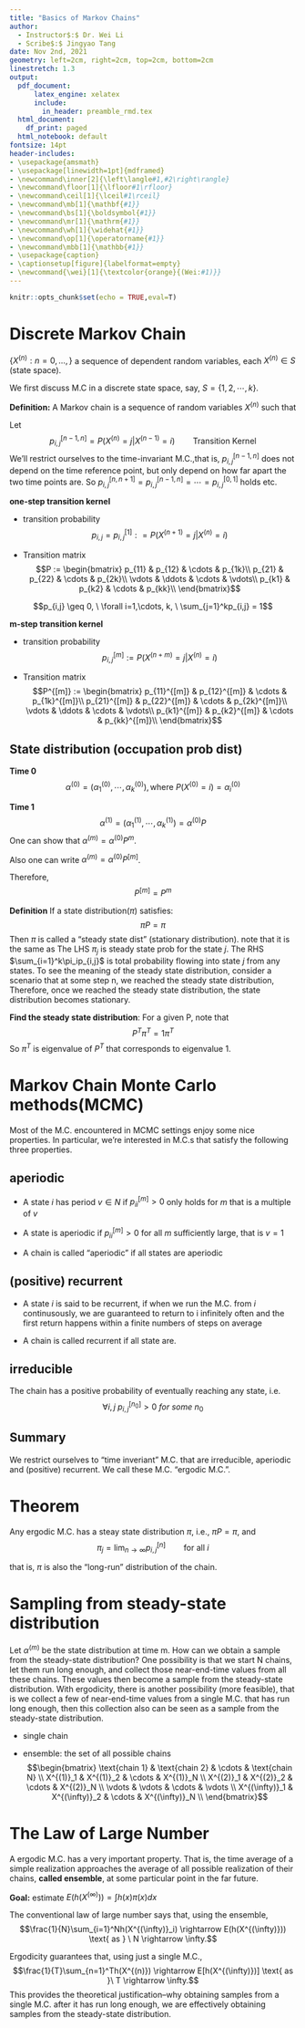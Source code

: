 ```yaml
---
title: "Basics of Markov Chains"
author:
  - Instructor$:$ Dr. Wei Li
  - Scribe$:$ Jingyao Tang   
date: Nov 2nd, 2021
geometry: left=2cm, right=2cm, top=2cm, bottom=2cm
linestretch: 1.3
output:
  pdf_document: 
      latex_engine: xelatex
      include:
        in_header: preamble_rmd.tex
  html_document:
    df_print: paged
  html_notebook: default
fontsize: 14pt
header-includes:
- \usepackage{amsmath}
- \usepackage[linewidth=1pt]{mdframed}
- \newcommand\inner[2]{\left\langle#1,#2\right\rangle}
- \newcommand\floor[1]{\lfloor#1\rfloor}
- \newcommand\ceil[1]{\lceil#1\rceil}
- \newcommand\mb[1]{\mathbf{#1}}
- \newcommand\bs[1]{\boldsymbol{#1}}
- \newcommand\mr[1]{\mathrm{#1}}
- \newcommand\wh[1]{\widehat{#1}}
- \newcommand\op[1]{\operatorname{#1}}
- \newcommand\mbb[1]{\mathbb{#1}}
- \usepackage{caption}
- \captionsetup[figure]{labelformat=empty}
- \newcommand{\wei}[1]{\textcolor{orange}{(Wei:#1)}}
---
```

```r
knitr::opts_chunk$set(echo = TRUE,eval=T)
```
<script type="text/x-mathjax-config">
MathJax.Hub.Config({
  TeX: { equationNumbers: { autoNumber: "AMS" } }
});
</script>

# Discrete Markov Chain
$\{ X^{(n)}: n=0, \ldots,  \}$ a sequence of dependent random variables, each $X^{(n)} \in S$ (state space). 

We first discuss M.C in a discrete state space, say, $S = \{1,2, \cdots , k\}$.

**Definition:** A Markov chain is a sequence of random variables $X^{(n)}$ such that
\begin{align*} 
&P(X^{(n)}\in A_n | X^{(n-1)}\in A_{n-1},\cdots, X^{(0)}\in A_0)\\
&= P(X^{(n)}\in A_n | X^{(n-1)}\in A_{n-1})
\end{align*}

Let 
$$p^{[ n-1,n ]}_{i,j} = P(X^{(n)}=j| X^{(n-1)}=i) \qquad \text{Transition Kernel}$$ 
We'll restrict ourselves to the time-invariant M.C.,that is, $p^{[n-1, n]}_{i,j}$ does not depend on the time reference point, but only depend on how far apart the two time points are. So $p^{[n, n+1]}_{i,j}=p^{[n-1, n]}_{i,j}=\cdots=p^{[0, 1]}_{i,j}$ holds etc.

**one-step transition kernel**

- transition probability
$$p_{i,j}=p^{[1]}_{i,j}: = P(X^{(n+1)}=j| X^{(n)}=i)$$

- Transition matrix
$$P := \begin{bmatrix}
p_{11} & p_{12} & \cdots & p_{1k}\\
p_{21} & p_{22} & \cdots & p_{2k}\\
 \vdots & \ddots & \cdots & \vdots\\
p_{k1} & p_{k2} & \cdots & p_{kk}\\
\end{bmatrix}$$

$$p_{i,j} \geq 0, \  \forall i=1,\cdots, k, \  \sum_{j=1}^kp_{i,j} = 1$$

**m-step transition kernel**

- transition probability
$$p^{[m]}_{i,j} := P(X^{(n+m)}=j| X^{(n)}=i)$$

- Transition matrix
$$P^{[m]} := \begin{bmatrix}
p_{11}^{[m]} & p_{12}^{[m]} & \cdots & p_{1k}^{[m]}\\
p_{21}^{[m]} & p_{22}^{[m]} & \cdots & p_{2k}^{[m]}\\
 \vdots & \ddots & \cdots & \vdots\\
p_{k1}^{[m]} & p_{k2}^{[m]} & \cdots & p_{kk}^{[m]}\\
\end{bmatrix}$$

## State distribution (occupation prob dist)

**Time 0**
$$\alpha^{(0)} = (\alpha_1^{(0)}, \cdots,\alpha_k^{(0)}), \text{where} \ P(X^{(0)}=i)=\alpha_i^{(0)}$$

**Time 1**
$$\alpha^{(1)} = (\alpha_1^{(1)}, \cdots,\alpha_k^{(1)})= \alpha^{(0)}P$$
One can show that $\alpha^{(m)}=\alpha^{(0)}P^m$.

\begin{mdframed}
**Proof**
\begin{align*}
\alpha_j^{(1)} &= P(X^{(1)} = j)\\
&= \sum_{i=1}^kP(X^{(1)}=j, X^{(0)}=i)\\
&= \sum_{i=1}^kP(X^{(1)}=j| X^{(0)}=i)P(X^{(0)}=i)\\
&= \sum_{i=1}^k \alpha_i^{(0)}p_{i,j}\\
&= \alpha^{(0)}P\\
\alpha^{(2)} &=\alpha^{(1)}P=\alpha^{(0)}P^2\\
&\vdots\\
\alpha^{(m)} &=\alpha^{(0)}P^m
\end{align*}
\end{mdframed}

Also one can write $\alpha^{(m)}= \alpha^{(0)} P^{[m]}$.

Therefore, 
$$P^{[m]}=P^m$$

**Definition**
  If a state distribution($\pi$) satisfies:
$$\pi P = \pi$$
Then $\pi$ is called a "steady state dist" (stationary distribution).
note that it is the same as
\begin{align*}
\pi_j = \sum_{i=1}^k\pi_ip_{i,j}, \ \forall \ j = 1,2,\cdots , k
\end{align*}
The LHS $\pi_j$ is steady state prob for the state $j$. The RHS $\sum_{i=1}^k\pi_ip_{i,j}$ is total probability flowing into state $j$ from any states.
To see the meaning of the steady state distribution, consider a scenario that at some step n, we reached the steady state distribution,
\begin{align*}
\alpha^{(n)} &= \pi \\
\alpha^{(n+1)} &= \alpha^{(n)}P = \pi 
\end{align*}
Therefore, once we reached the steady state distribution, the state distribution becomes stationary. 

**Find the steady state distribution**:
For a given P, note that
$$P^T\pi^T = 1\pi^T$$
So $\pi^T$ is eigenvalue of $P^T$ that corresponds to eigenvalue 1.

# Markov Chain Monte Carlo methods(MCMC)
  Most of the M.C. encountered in MCMC settings enjoy some nice properties.
In particular, we're interested in M.C.s that satisfy the following three properties.

## aperiodic
- A state $i$ has period $v \in N$ if $p_{ii}^{[m]}>0$ only holds for $m$ that is a multiple of $v$ 

- A state is aperiodic if  $p_{ii}^{[m]}>0$ for all $m$ sufficiently large, that is $v = 1$

- A chain is called "aperiodic" if all states are aperiodic

## (positive) recurrent
- A state $i$ is said to be recurrent, if when we run the M.C. from $i$ continusously, we are guaranteed to return to i infinitely often and the first return happens within a finite numbers of steps on average 

- A chain is called recurrent if all state are.

## irreducible
  The chain has a positive probability of eventually reaching any state, i.e.
  $$\forall i,j \ p_{i,j}^{[n_0]} > 0 \ for \ some \ n_0$$

## Summary
  We restrict ourselves to "time inveriant" M.C. that are irreducible, aperiodic and (positive) recurrent. We call these M.C. "ergodic M.C.".

# Theorem
Any ergodic M.C. has a steay state distribution $\pi$, i.e., $\pi P = \pi$, and
$$\pi_j = \lim_{n \to \infty} p_{i,j}^{[n]}  \qquad \text{for all} \ i$$

that is, $\pi$ is also the "long-run" distribution of the chain.

\begin{mdframed}
Example: 
$$S = \{1,2,3\}$$
$$\alpha^{[0]} = {(1,0,0)}$$
$$P=\begin{bmatrix}
1/2 & 1/2 & 0\\
0& 1/2 & 1/2\\
1/5 & 0 & 4/5
\end{bmatrix}$$
\begin{align*}
P(X^{(1)}) & = \alpha^{[1]}\\
\alpha^{[1]} &=  \alpha^{[0]}P = (1/2 , 1/2 , 0)\\
P(X^{(2)}) &= \alpha^{[2]}\\
\alpha^{[2]} &=  \alpha^{[1]}P = (1/4 , 1/2 , 1/4)\\
&\ \vdots\\
\alpha^{[10]} &=  \alpha^{[0]}P^{10} = (2/9, 2/9 , 5/9)
\end{align*}
if n is large\\
$\alpha^{[n]}$ converges to (2/9, 2/9 , 5/9), is "long-run distribution".

Verify:
$(2/9, 2/9 , 5/9)P = (2/9, 2/9 , 5/9)$
\end{mdframed}

# Sampling from steady-state distribution
Let $\alpha^{(m)}$ be the state distribution at time m. How can we obtain a sample from the steady-state distribution? One possibility is that we start N chains, let them run long enough, and collect those near-end-time values from all these chains. These values then become a sample from the steady-state distribution. With ergodicity, there is another possibility (more feasible), that is we collect a few of near-end-time values from a single M.C. that has run long enough, then this collection also can be seen as a sample from the steady-state distribution.

- single chain
\begin{align*}
X^{(1)} &\sim \alpha^{(1)}\\
X^{(2)} &\sim \alpha^{(2)}\\
& \ \ \vdots\\
X^{(\infty)} &\sim \alpha^{(\infty)} \equiv \pi\\
\end{align*}

- ensemble: the set of all possible chains
$$\begin{bmatrix}
\text{chain 1} & \text{chain 2} &  \cdots & \text{chain N} \\
X^{(1)}_1 & X^{(1)}_2 & \cdots & X^{(1)}_N \\
X^{(2)}_1 & X^{(2)}_2 & \cdots & X^{(2)}_N \\
\vdots & \vdots &  \cdots &  \vdots \\
X^{(\infty)}_1 & X^{(\infty)}_2 & \cdots & X^{(\infty)}_N \\
\end{bmatrix}$$

# The Law of Large Number
A ergodic M.C. has a very important property. That is, the time average of a simple realization approaches the average of all possible realization of their chains, **called ensemble**, at some particular point in the far future.
  
**Goal:** estimate $E(h(X^{(\infty)})) = \int h(x)\pi(x)dx$

The conventional law of large number says that, using the ensemble, 
  $$\frac{1}{N}\sum_{i=1}^Nh(X^{(\infty)}_i) \rightarrow E(h(X^{(\infty)})) \text{ as } \ N \rightarrow \infty.$$

Ergodicity guarantees that, using just a single M.C., 
  $$\frac{1}{T}\sum_{n=1}^Th(X^{(n)}) \rightarrow E[h(X^{(\infty)})] \text{ as }\ T \rightarrow \infty.$$
  This provides the theoretical justification--why obtaining samples from a single M.C. after it has run long enough, we are effectively obtaining samples from the steady-state distribution.
 